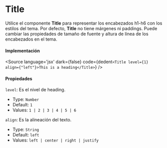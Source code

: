 

<Meta title="Title" component={Title} />

# Title

<Canvas>
  <Layout theme={createTheme()} cdnBasepath={''} containerFluid={true}>
    <Title level={1}>This is a h1 heading</Title>
    <Title level={2}>This is a h2 heading</Title>
    <Title level={3}>This is a h3 heading</Title>
    <Title level={4}>This is a h4 heading</Title>
    <Title level={5}>This is a h5 heading</Title>
    <Title level={6}>This is a h6 heading</Title>
  </Layout>
</Canvas>

Utilice el componente **Title** para representar los encabezados h1-h6 con los estilos del tema.
Por defecto, **Title** no tiene márgenes ni paddings. Puede cambiar las propiedades de tamaño de fuente y altura de línea de los encabezados en el tema.

#### Implementación

<Source
  language='jsx'
  dark={false}
  code={dedent`
    <Title level={1} align={"left"}>This is a heading</Title>
  `}
/>

#### Propiedades

`level`: Es el nivel de heading.

- Type: `Number`
- Default: `1`
- Values: `1 | 2 | 3 | 4 | 5 | 6`

`align`: Es la alineación del texto.

- Type: `String`
- Default: `left`
- Values: `left | center | right | justify`

